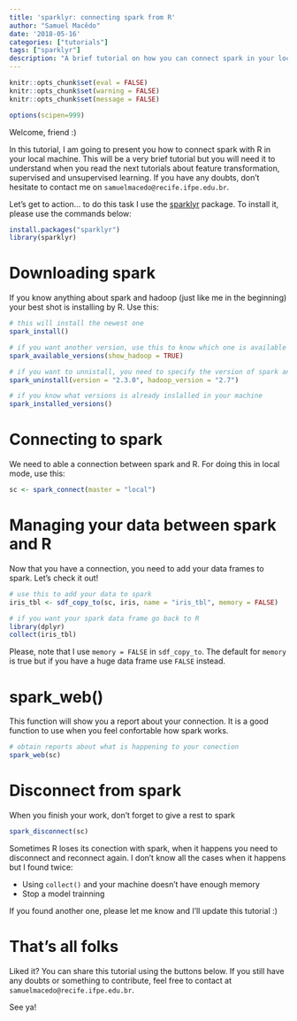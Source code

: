 ```yaml
---
title: 'sparklyr: connecting spark from R'
author: "Samuel Macêdo"
date: '2018-05-16'
categories: ["tutorials"]
tags: ["sparklyr"]
description: "A brief tutorial on how you can connect spark in your local machine."
---
```


```r
knitr::opts_chunk$set(eval = FALSE)
knitr::opts_chunk$set(warning = FALSE)
knitr::opts_chunk$set(message = FALSE)

options(scipen=999)
```

Welcome, friend :)

In this tutorial, I am going to present you how to connect spark with R in your local machine. This will be a very brief tutorial but you will need it to understand when you read the next tutorials about feature transformation, supervised and unsupervised learning. If you have any doubts, don’t hesitate to contact me on `samuelmacedo@recife.ifpe.edu.br`.

Let’s get to action… to do this task I use the [sparklyr](http://spark.rstudio.com/) package. To install it, please use the commands below:

```r
install.packages("sparklyr")
library(sparklyr)
```

# Downloading spark

If you know anything about spark and hadoop (just like me in the beginning) your best shot is installing by R. Use this:

```r
# this will install the newest one
spark_install()

# if you want another version, use this to know which one is available
spark_available_versions(show_hadoop = TRUE)

# if you want to unnistall, you need to specify the version of spark and hadoop, check it out
spark_uninstall(version = "2.3.0", hadoop_version = "2.7")

# if you know what versions is already inslalled in your machine
spark_installed_versions()
```

# Connecting to spark

We need to able a connection between spark and R. For doing this in local mode, use this: 

```r
sc <- spark_connect(master = "local")
```

# Managing your data between spark and R

Now that you have a connection, you need to add your data frames to spark. Let's check it out!

```r
# use this to add your data to spark
iris_tbl <- sdf_copy_to(sc, iris, name = "iris_tbl", memory = FALSE)

# if you want your spark data frame go back to R
library(dplyr)
collect(iris_tbl)
```

Please, note that I use `memory = FALSE` in `sdf_copy_to`. The default for `memory` is true but if you have a huge data frame use `FALSE` instead.

# spark_web()

This function will show you a report about your connection. It is a good function to use when you feel confortable how spark works. 

```r
# obtain reports about what is happening to your conection
spark_web(sc)
```

# Disconnect from spark

When you finish your work, don't forget to give a rest to spark

```r
spark_disconnect(sc)
```

Sometimes R loses its conection with spark, when it happens you need to disconnect and reconnect again. I don't know all the cases when it happens but I found twice:

- Using `collect()` and your machine doesn't have enough memory
- Stop a model trainning

If you found another one, please let me know and I'll update this tutorial :)

# That’s all folks

Liked it? You can share this tutorial using the buttons below. If you still have any doubts or something to contribute, feel free to contact at `samuelmacedo@recife.ifpe.edu.br`.

See ya!
